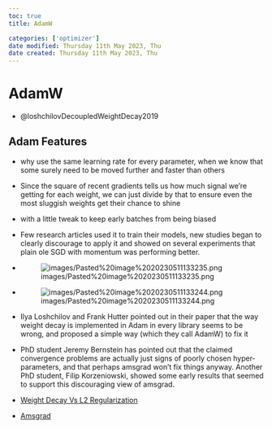 ```yaml
---
toc: true
title: AdamW

categories: ['optimizer']
date modified: Thursday 11th May 2023, Thu
date created: Thursday 11th May 2023, Thu
---
```


# AdamW


- @loshchilovDecoupledWeightDecay2019

## Adam Features
- why use the same learning rate for every parameter, when we know that some surely need to be moved further and faster than others
- Since the square of recent gradients tells us how much signal we're getting for each weight, we can just divide by that to ensure even the most sluggish weights get their chance to shine
- with a little tweak to keep early batches from being biased
- Few research articles used it to train their models, new studies began to clearly discourage to apply it and showed on several experiments that plain ole SGD with momentum was performing better.
- ![images/Pasted%20image%2020230511133235.png](images/Pasted%20image%2020230511133235.png)
- ![images/Pasted%20image%2020230511133244.png](images/Pasted%20image%2020230511133244.png)
- Ilya Loshchilov and Frank Hutter pointed out in their paper that the way weight decay is implemented in Adam in every library seems to be wrong, and proposed a simple way (which they call AdamW) to fix it
- PhD student Jeremy Bernstein has pointed out that the claimed convergence problems are actually just signs of poorly chosen hyper-parameters, and that perhaps amsgrad won't fix things anyway. Another PhD student, Filip Korzeniowski, showed some early results that seemed to support this discouraging view of amsgrad.

- [Weight Decay Vs L2 Regularization](Weight Decay Vs L2 Regularization.qmd)
- [Amsgrad](Amsgrad.qmd)



